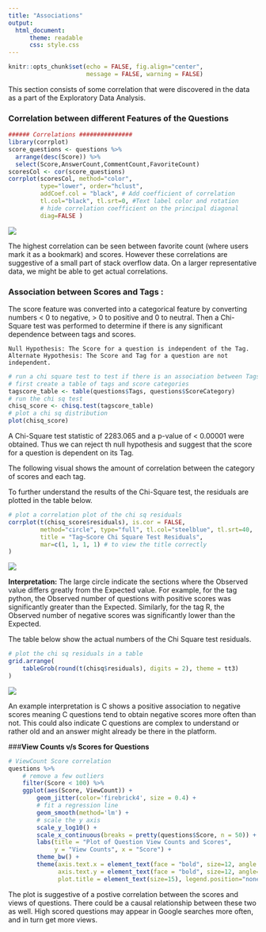 ```yaml
---
title: "Associations"
output: 
  html_document:
      theme: readable
      css: style.css
---
```


```r
knitr::opts_chunk$set(echo = FALSE, fig.align="center",
                      message = FALSE, warning = FALSE)
```


This section consists of some correlation that were discovered in the data as a part of the Exploratory Data Analysis.

### **Correlation between different Features of the Questions **

```r
###### Correlations ###############
library(corrplot)
score_questions <- questions %>%
  arrange(desc(Score)) %>%
  select(Score,AnswerCount,CommentCount,FavoriteCount)
scoresCol <- cor(score_questions)
corrplot(scoresCol, method="color",  
         type="lower", order="hclust", 
         addCoef.col = "black", # Add coefficient of correlation
         tl.col="black", tl.srt=0, #Text label color and rotation
         # hide correlation coefficient on the principal diagonal
         diag=FALSE )
```

![](plots/correlations-haslinks-so-on.jpeg)


The highest correlation can be seen between favorite count (where users mark it as a bookmark) and scores. However these correlations are suggestive of a small part of stack overflow data. On a larger representative data, we might be able to get actual correlations.


### **Association between Scores and Tags** :
The score feature was converted into a categorical feature by converting numbers < 0 to negative, > 0 to positive and 0 to neutral. Then a Chi-Square test was performed to determine if there is any significant dependence between tags and scores.

    Null Hypothesis: The Score for a question is independent of the Tag.
    Alternate Hypothesis: The Score and Tag for a question are not independent.

```r
# run a chi square test to test if there is an association between Tags and Score
# first create a table of tags and score categories
tagscore_table <- table(questions$Tags, questions$ScoreCategory)
# run the chi sq test
chisq_score <- chisq.test(tagscore_table)
# plot a chi sq distribution
plot(chisq_score)
```

A Chi-Square test statistic of 2283.065 and a p-value of < 0.00001 were obtained. Thus we can reject th null hypothesis and suggest that the score for a question is dependent on its Tag.

The following visual shows the amount of correlation between the category of scores and each tag.


To further understand the results of the Chi-Square test, the residuals are plotted in the table below.
 
```r
# plot a correlation plot of the chi sq residuals
corrplot(t(chisq_score$residuals), is.cor = FALSE,
         method="circle", type="full", tl.col="steelblue", tl.srt=40,
         title = "Tag~Score Chi Square Test Residuals",
         mar=c(1, 1, 1, 1) # to view the title correctly
)

```

![](plots/ChiSqCorrelation.jpeg)

**Interpretation:** The large circle indicate the sections where the Observed value differs greatly from the Expected value. For example, for the tag python, the Observed number of questions with positive scores was significantly greater than the Expected. Similarly, for the tag R, the Observed number of negative scores was significantly lower than the Expected.

The table below show the actual numbers of the Chi Square test residuals.

```r
# plot the chi sq residuals in a table
grid.arrange(
    tableGrob(round(t(chisq$residuals), digits = 2), theme = tt3)
)

```
![](plots/ChiSqCorrTable.jpeg)

An example interpretation is C shows a positive association to negative scores meaning C questions tend to obtain negative scores more often than not. This could also indicate C questions are complex to understand or rather old and an answer might already be there in the platform.


###**View Counts v/s Scores for Questions**

```r
# ViewCount Score correlation
questions %>%
    # remove a few outliers
    filter(Score < 100) %>%
    ggplot(aes(Score, ViewCount)) +
        geom_jitter(color='firebrick4', size = 0.4) +
        # fit a regression line
        geom_smooth(method='lm') +
        # scale the y axis
        scale_y_log10() +
        scale_x_continuous(breaks = pretty(questions$Score, n = 50)) +
        labs(title = "Plot of Question View Counts and Scores",
             y = "View Counts", x = "Score") +
        theme_bw() +
        theme(axis.text.x = element_text(face = "bold", size=12, angle = 60),
              axis.text.y = element_text(face = "bold", size=12, angle=0),
              plot.title = element_text(size=15), legend.position="none")


```

The plot is suggestive of a postive correlation between the scores and views of questions. There could be a causal relationship between these two as well. High scored questions may appear in Google searches more often, and in turn get more views.

